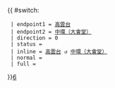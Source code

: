 {{ #switch: {{{format|}}}
  | endpoint1 = [[高雲台]]
  | endpoint2 = [[中環（大會堂）巴士總站|中環（大會堂）]]
  | direction = 0
  | status = 
  | inline = [[高雲台]] ↺ [[中環（大會堂）巴士總站|中環（大會堂）]]
  | normal =
  | full =
}}<noinclude>[[category:港島居民巴士路線模板|6]]</noinclude>